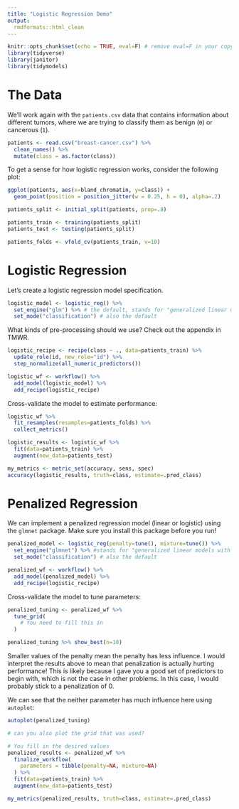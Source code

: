 ```yaml
---
title: "Logistic Regression Demo"
output:
  rmdformats::html_clean
---
```


```r
knitr::opts_chunk$set(echo = TRUE, eval=F) # remove eval=F in your copy
library(tidyverse)
library(janitor)
library(tidymodels)
```

# The Data

We'll work again with the `patients.csv` data that contains information about different tumors, where we are trying to classify them as benign (`0`) or cancerous (`1`).


```r
patients <- read.csv("breast-cancer.csv") %>% 
  clean_names() %>%
  mutate(class = as.factor(class))
```

To get a sense for how logistic regression works, consider the following plot:

```r
ggplot(patients, aes(x=bland_chromatin, y=class)) +
  geom_point(position = position_jitter(w = 0.25, h = 0), alpha=.2) 
```


```r
patients_split <- initial_split(patients, prop=.8)

patients_train <- training(patients_split)
patients_test <- testing(patients_split)

patients_folds <- vfold_cv(patients_train, v=10)
```


# Logistic Regression

Let's create a logistic regression model specification.

```r
logistic_model <- logistic_reg() %>%
  set_engine("glm") %>% # the default, stands for "generalized linear models"
  set_mode("classification") # also the default
```

What kinds of pre-processing should we use? Check out the appendix in TMWR.

```r
logistic_recipe <- recipe(class ~ ., data=patients_train) %>%
  update_role(id, new_role="id") %>%
  step_normalize(all_numeric_predictors())

logistic_wf <- workflow() %>%
  add_model(logistic_model) %>%
  add_recipe(logistic_recipe)
```

Cross-validate the model to estimate performance:

```r
logistic_wf %>%
  fit_resamples(resamples=patients_folds) %>%
  collect_metrics()
```


```r
logistic_results <- logistic_wf %>%
  fit(data=patients_train) %>%
  augment(new_data=patients_test)

my_metrics <- metric_set(accuracy, sens, spec)
accuracy(logistic_results, truth=class, estimate=.pred_class)
```


# Penalized Regression

We can implement a penalized regression model (linear or logistic) using the `glmnet` package. Make sure you install this package before you run!

```r
penalized_model <- logistic_reg(penalty=tune(), mixture=tune()) %>%
  set_engine("glmnet") %>% #stands for "generalized linear models with elastic net"
  set_mode("classification") # also the default

penalized_wf <- workflow() %>%
  add_model(penalized_model) %>%
  add_recipe(logistic_recipe)
```

Cross-validate the model to tune parameters:

```r
penalized_tuning <- penalized_wf %>%
  tune_grid(
    # You need to fill this in
  )

penalized_tuning %>% show_best(n=10)
```

Smaller values of the penalty mean the penalty has less influence. I would interpret the results above to mean that penalization is actually hurting performance! This is likely because I gave you a good set of predictors to begin with, which is not the case in other problems. In this case, I would probably stick to a penalization of 0.

We can see that the neither parameter has much influence here using `autoplot`:

```r
autoplot(penalized_tuning)

# can you also plot the grid that was used?
```

```r
# You fill in the desired values
penalized_results <- penalized_wf %>%
  finalize_workflow(
    parameters = tibble(penalty=NA, mixture=NA)
  ) %>%
  fit(data=patients_train) %>%
  augment(new_data=patients_test)

my_metrics(penalized_results, truth=class, estimate=.pred_class)
```

